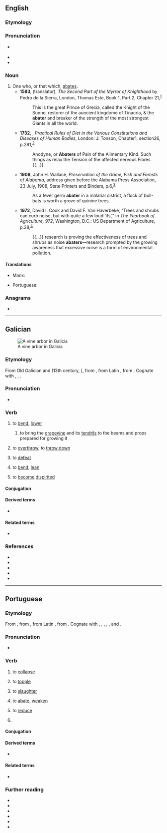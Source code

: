 {{also|abàter}}
==English==

===Etymology===
{{suffix|en|abate|er|id2=agent noun}}

===Pronunciation===
* {{a|GenAm}} {{IPA|en|/əˈbeɪ.tɚ/}}
* {{audio|en|en-ca-abater.ogg|Audio (CA)}}
* {{rhymes|en|eɪtə(ɹ)|s=3}}

===Noun===
{{en-noun}}

# One who, or that which, [[abate]]s. {{defdate|From 16<sup>th</sup> century.}}
#* '''1583''', {{w|Robert Parry (poet)|Robert Parry}} (translator), ''The Second Part of the Myrror of Knighthood'' by Pedro de la Sierra, London, Thomas Este, Book 1, Part 2, Chapter 21,<sup>[http://name.umdl.umich.edu/A08548.0001.001]</sup>
#*: This is the great Prince of Grecia, called the Knight of the Sunne, restorer of the auncient kingdome of Tinacria, & the '''abater''' and breaker of the strength of the most strongest Giants in all the world.
#* '''1732''', {{w|John Arbuthnot}}, ''Practical Rules of Diet in the Various Constitutions and Diseases of Human Bodies'', London: J. Tonson, Chapter{{nbsp}}1, section{{nbsp}}26, p.{{nbsp}}281,<sup>[http://name.umdl.umich.edu/004889406.0001.000]</sup>
#*: Anodyne, or '''Abaters''' of Pain of the Alimentary Kind. Such things as relax the Tension of the affected nervous Fibres {{...}}
#* '''1908''', John H. Wallace, ''Preservation of the Game, Fish and Forests of Alabama'', address given before the Alabama Press Association, 23 July, 1908, State Printers and Binders, p.{{nbsp}}6,<sup>[https://catalog.hathitrust.org/Record/100772675]</sup>
#*: As a fever germ '''abater''' in a malarial district, a flock of bull-bats is worth a grove of quinine trees.
#* '''1972''', David I. Cook and David F. Van Haverbeke, “Trees and shrubs can curb noise, but with quite a few loud ‘ifs’,” in ''The Yearbook of Agriculture, 972'', Washington, D.C.: US Department of Agriculture, p.{{nbsp}}28,<sup>[https://catalog.hathitrust.org/Record/100772675]</sup>
#*: {{...}} research is proving the effectiveness of trees and shrubs as noise '''abaters'''—research prompted by the growing awareness that excessive noise is a form of environmental pollution.

====Translations====
{{trans-top|one who, or that which, abates}}
* Manx: {{t|gv|meeineyder|m}}
{{trans-mid}}
* Portuguese: {{t|pt|diminuidor|m}}
{{trans-bottom}}

===Anagrams===
* {{anagrams|en|a=aabert|bat ear|rabate|trabea}}

----

==Galician==
[[File:Pazo da Peregrina - Bertamirans - Ames - 03.jpg|thumb|A vine arbor in Galicia]]

===Etymology===
From Old Galician and {{inh|gl|roa-opt|abater}} (13th century, ''{{w|Cantigas de Santa Maria}}''), from {{inh|gl|VL.|*abbattō}}, from Latin {{prefix|la|ad|battuō|nocat=1}}, from {{der|pt|cel-gau|-}}. Cognate with {{cog|pt|abater}}, {{cog|es|abatir}}, {{cog|fr|abattre}}.

===Pronunciation===
* {{IPA|gl|/aβaˈteɾ/}}

===Verb===
{{gl-verb|abat|er}}

# {{lb|gl|transitive}} to [[bend]], [[lower]]
#: {{syn|gl|abaixar|amoucar}}
## to bring the [[grapevine]] and its [[tendril]]s to the beams and props prepared for growing it
# {{lb|gl|transitive}} to [[overthrow]], to [[throw down]]
# {{lb|gl|transitive}} to [[defeat]]
# {{lb|gl|pronominal}} to [[bend]], [[lean]]
# {{lb|gl|pronominal}} to [[become]] [[dispirited]]

====Conjugation====
{{gl-conj-er|abat}}

====Derived terms====
* {{l|gl|abatíbel}}

====Related terms====
* {{l|gl|bater}}

===References===
* {{R:gl:DDGM}}
* {{R:gl:CX|abat}}
* {{R:gl:DDLG}}
* {{R:gl:TILG}}
* {{R:TLPGP}}

----

==Portuguese==

===Etymology===
From {{inh|pt|roa-opt|abater}}, from {{inh|pt|VL.|*abbattō}}, from Latin {{prefix|la|ad|battuō|nocat=1}}, from {{der|pt|cel-gau|-}}. Cognate with {{cog|gl|abater}}, {{cog|es|abatir}}, {{cog|ca|abatre}}, {{cog|fr|abattre}}, {{cog|it|abbattere}}, and {{cog|ro|abate}}.

===Pronunciation===
{{pt-IPA|abatêr}}
* {{hyphenation|pt|a|ba|ter}}

===Verb===
{{pt-verb|abat|er}}

# {{lb|pt|intransitive}} to [[collapse]]
# {{lb|pt|intransitive}} to [[topple]]
# {{lb|pt|transitive}} to [[slaughter]]
# {{lb|pt|intransitive}} to [[abate]], [[weaken]]
# {{lb|pt|transitive}} to [[reduce]]
# {{pt-verb-form-of|abater}}

====Conjugation====
{{pt-conj|abat|er}}

====Derived terms====
* {{l|pt|abatedouro}}

====Related terms====
* {{l|pt|bater}}

===Further reading===
* {{R:Aulete}}
* {{R:Dicionário informal}}
* {{R:DAN}}
* {{R:pt:Infopédia}}
* {{R:Michaelis}}
* {{R:pt:Priberam}}